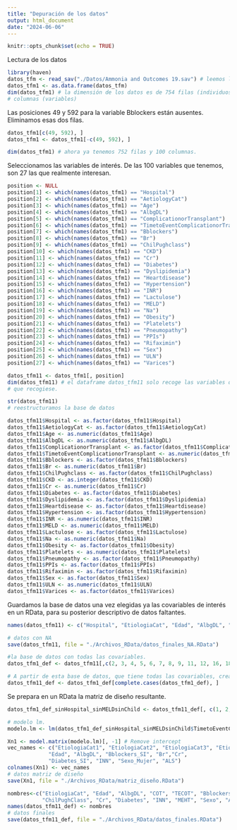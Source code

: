 ---
title: "Depuración de los datos"
output: html_document
date: "2024-06-06"
---

```{r setup, include=FALSE}
knitr::opts_chunk$set(echo = TRUE)
```


Lectura de los datos

```{r}
library(haven) 
datos_tfm <- read_sav("./Datos/Ammonia and Outcomes 19.sav") # leemos los datos
datos_tfm1 <- as.data.frame(datos_tfm)
dim(datos_tfm1) # la dimensión de los datos es de 754 filas (individuos) y 100 
# columnas (variables)
```
Las posiciones 49 y 592 para la variable Bblockers están ausentes. Eliminamos esas dos filas.

```{r}
datos_tfm1[c(49, 592), ]
datos_tfm1 <- datos_tfm1[-c(49, 592), ]
```

```{r}
dim(datos_tfm1) # ahora ya tenemos 752 filas y 100 columnas.
```

Seleccionamos las variables de interés. De las 100 variables que tenemos, son 27 las que realmente
interesan.
```{r}
position <- NULL 
position[1] <- which(names(datos_tfm1) == "Hospital")
position[2] <- which(names(datos_tfm1) == "AetiologyCat")
position[3] <- which(names(datos_tfm1) == "Age")
position[4] <- which(names(datos_tfm1) == "AlbgDL")
position[5] <- which(names(datos_tfm1) == "ComplicationorTransplant")
position[6] <- which(names(datos_tfm1) == "TimetoEventComplicationorTransplant")
position[7] <- which(names(datos_tfm1) == "Bblockers")
position[8] <- which(names(datos_tfm1) == "Br")
position[9] <- which(names(datos_tfm1) == "ChilPughclass")
position[10] <- which(names(datos_tfm1) == "CKD")
position[11] <- which(names(datos_tfm1) == "Cr")
position[12] <- which(names(datos_tfm1) == "Diabetes")
position[13] <- which(names(datos_tfm1) == "Dyslipidemia")
position[14] <- which(names(datos_tfm1) == "Heartdisease")
position[15] <- which(names(datos_tfm1) == "Hypertension")
position[16] <- which(names(datos_tfm1) == "INR")
position[17] <- which(names(datos_tfm1) == "Lactulose")
position[18] <- which(names(datos_tfm1) == "MELD")
position[19] <- which(names(datos_tfm1) == "Na")
position[20] <- which(names(datos_tfm1) == "Obesity")
position[21] <- which(names(datos_tfm1) == "Platelets")
position[22] <- which(names(datos_tfm1) == "Pneumopathy")
position[23] <- which(names(datos_tfm1) == "PPIs")
position[24] <- which(names(datos_tfm1) == "Rifaximin")
position[25] <- which(names(datos_tfm1) == "Sex")
position[26] <- which(names(datos_tfm1) == "ULN")
position[27] <- which(names(datos_tfm1) == "Varices")
```

```{r}
datos_tfm11 <- datos_tfm1[, position]
dim(datos_tfm11) # el dataframe datos_tfm11 solo recoge las variables que queríamos
# que recogiese.
```


```{r}
str(datos_tfm11) 
# reestructuramos la base de datos

datos_tfm11$Hospital <- as.factor(datos_tfm11$Hospital)
datos_tfm11$AetiologyCat <- as.factor(datos_tfm11$AetiologyCat)
datos_tfm11$Age <- as.numeric(datos_tfm11$Age)
datos_tfm11$AlbgDL <- as.numeric(datos_tfm11$AlbgDL)
datos_tfm11$ComplicationorTransplant <- as.factor(datos_tfm11$ComplicationorTransplant)
datos_tfm11$TimetoEventComplicationorTransplant <- as.numeric(datos_tfm11$TimetoEventComplicationorTransplant)
datos_tfm11$Bblockers <- as.factor(datos_tfm11$Bblockers)
datos_tfm11$Br <- as.numeric(datos_tfm11$Br)
datos_tfm11$ChilPughclass <- as.factor(datos_tfm11$ChilPughclass)
datos_tfm11$CKD <- as.integer(datos_tfm11$CKD)
datos_tfm11$Cr <- as.numeric(datos_tfm11$Cr)
datos_tfm11$Diabetes <- as.factor(datos_tfm11$Diabetes)
datos_tfm11$Dyslipidemia <- as.factor(datos_tfm11$Dyslipidemia)
datos_tfm11$Heartdisease <- as.factor(datos_tfm11$Heartdisease)
datos_tfm11$Hypertension <- as.factor(datos_tfm11$Hypertension)
datos_tfm11$INR <- as.numeric(datos_tfm11$INR)
datos_tfm11$MELD <- as.numeric(datos_tfm11$MELD)
datos_tfm11$Lactulose <- as.factor(datos_tfm11$Lactulose)
datos_tfm11$Na <- as.numeric(datos_tfm11$Na)
datos_tfm11$Obesity <- as.factor(datos_tfm11$Obesity)
datos_tfm11$Platelets <- as.numeric(datos_tfm11$Platelets)
datos_tfm11$Pneumopathy <- as.factor(datos_tfm11$Pneumopathy)
datos_tfm11$PPIs <- as.factor(datos_tfm11$PPIs)
datos_tfm11$Rifaximin <- as.factor(datos_tfm11$Rifaximin)
datos_tfm11$Sex <- as.factor(datos_tfm11$Sex)
datos_tfm11$ULN <- as.numeric(datos_tfm11$ULN)
datos_tfm11$Varices <- as.factor(datos_tfm11$Varices)
```
Guardamos la base de datos una vez elegidas ya las covariables de interés en un RData, para su posterior descriptivo de datos faltantes.

```{r}
names(datos_tfm11) <- c("Hospital", "EtiologiaCat", "Edad", "AlbgDL", "COT", "TECOT", "Bblockers", "Br", "ChilPughClass", "CKD", "Cr", "Diabetes", "Dislipidemia", "EnfermedadCardiaca", "Hipertensión", "INN",  "Lactosa", "MEHT", "Na", "Obesidad", "Plaquetas", "Neumopatía", "PPIs", "Rifaximina", "Sexo", "ALS", "Varices")
```

```{r}
# datos con NA
save(datos_tfm11, file = "./Archivos_RData/datos_finales_NA.RData")
```

```{r}
#la base de datos con todas las covariables.
datos_tfm1_def <- datos_tfm11[,c(2, 3, 4, 5, 6, 7, 8, 9, 11, 12, 16, 18, 25, 26)] # base de datos sin hospital

# A partir de esta base de datos, que tiene todas las covariables, creamos esta base de datos con 
datos_tfm11_def <- datos_tfm1_def[complete.cases(datos_tfm1_def), ]
```


Se prepara en un RData la matriz de diseño resultante.
```{r}
datos_tfm1_def_sinHospital_sinMELDsinChild <- datos_tfm11_def[, c(1, 2, 3, 5, 6, 7, 9, 10, 11, 13, 14)]

# modelo lm.
modelo.lm <- lm(datos_tfm1_def_sinHospital_sinMELDsinChild$TimetoEventComplicationorTransplant~., data = datos_tfm1_def_sinHospital_sinMELDsinChild) #para hacer la matriz de diseño.

Xn1 <- model.matrix(modelo.lm)[, -1] # Remove intercept
vec_names <- c("EtiologiaCat1", "EtiologiaCat2", "EtiologiaCat3", "EtiologiaCat4",
             "Edad", "AlbgDL", "Bblockers_SI", "Br","Cr", 
             "Diabetes_SI", "INN", "Sexo_Mujer", "ALS")     
colnames(Xn1) <- vec_names 
# datos matriz de diseño
save(Xn1, file = "./Archivos_RData/matriz_diseño.RData")
```


```{r}
nombres<-c("EtiologiaCat", "Edad", "AlbgDL", "COT", "TECOT", "Bblockers", "Br",
           "ChilPughClass", "Cr", "Diabetes", "INN", "MEHT", "Sexo", "ALS")
names(datos_tfm11_def) <- nombres
# datos finales
save(datos_tfm11_def, file = "./Archivos_RData/datos_finales.RData")
```

